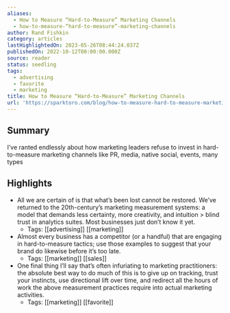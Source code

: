 ```yaml
---
aliases:
  - How to Measure “Hard-to-Measure” Marketing Channels
  - how-to-measure-“hard-to-measure”-marketing-channels
author: Rand Fishkin
category: articles
lastHighlightedOn: 2023-05-26T08:44:24.037Z
publishedOn: 2022-10-12T00:00:00.000Z
source: reader
status: seedling
tags:
  - advertising
  - favorite
  - marketing
title: How to Measure “Hard-to-Measure” Marketing Channels
url: 'https://sparktoro.com/blog/how-to-measure-hard-to-measure-marketing-channels/'
---
```

## Summary

I’ve ranted endlessly about how marketing leaders refuse to invest in hard-to-measure marketing channels like PR, media, native social, events, many types

## Highlights

- All we are certain of is that what’s been lost cannot be restored. We’ve returned to the 20th-century’s marketing measurement systems: a model that demands less certainty, more creativity, and intuition > blind trust in analytics suites. Most businesses just don’t know it yet.
    - Tags: [[advertising]] [[marketing]]
- Almost every business has a competitor (or a handful) that are engaging in hard-to-measure tactics; use those examples to suggest that your brand do likewise before it’s too late.
    - Tags: [[marketing]] [[sales]]
- One final thing I’ll say that’s often infuriating to marketing practitioners: the absolute best way to do much of this is to give up on tracking, trust your instincts, use directional lift over time, and redirect all the hours of work the above measurement practices require into actual marketing activities.
    - Tags: [[marketing]] [[favorite]]
